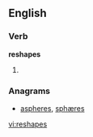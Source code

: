 
==English==

===Verb===
'''reshapes'''

# {{third-person singular of|[[reshape]]}}

===Anagrams===
* [[aspheres#English|aspheres]], [[sphæres#English|sphæres]]

[[vi:reshapes]]